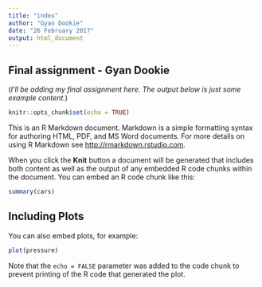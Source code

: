 ```yaml
---
title: "index"
author: "Gyan Dookie"
date: "26 February 2017"
output: html_document
---
```

## **Final assignment - Gyan Dookie**
(*I'll be adding my final assignment here. The output below is just some example content.*)
```r
knitr::opts_chunk$set(echo = TRUE)
```

<!-- R Markdown -->

This is an R Markdown document. Markdown is a simple formatting syntax for authoring HTML, PDF, and MS Word documents. For more details on using R Markdown see <http://rmarkdown.rstudio.com>.

When you click the **Knit** button a document will be generated that includes both content as well as the output of any embedded R code chunks within the document. You can embed an R code chunk like this:

```r
summary(cars)
```

## Including Plots

You can also embed plots, for example:

```r
plot(pressure)
```

Note that the `echo = FALSE` parameter was added to the code chunk to prevent printing of the R code that generated the plot.
